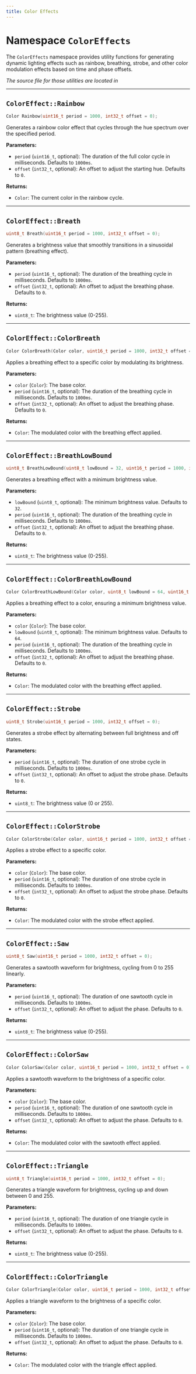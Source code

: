 ```yaml
---
title: Color Effects 
---
```


# Namespace `ColorEffects`

The `ColorEffects` namespace provides utility functions for generating dynamic lighting effects such as rainbow, breathing, strobe, and other color modulation effects based on time and phase offsets.


*The source file for those utilities are located in <GithubLink path="os/framework/ColorEffects.h"/>*

---

## `ColorEffect::Rainbow`
```cpp
Color Rainbow(uint16_t period = 1000, int32_t offset = 0);
```
Generates a rainbow color effect that cycles through the hue spectrum over the specified period.

**Parameters:**
- `period` (`uint16_t`, optional): The duration of the full color cycle in milliseconds. Defaults to `1000ms`.
- `offset` (`int32_t`, optional): An offset to adjust the starting hue. Defaults to `0`.

**Returns:**
- `Color`: The current color in the rainbow cycle.

---

## `ColorEffect::Breath`
```cpp
uint8_t Breath(uint16_t period = 1000, int32_t offset = 0);
```
Generates a brightness value that smoothly transitions in a sinusoidal pattern (breathing effect).

**Parameters:**
- `period` (`uint16_t`, optional): The duration of the breathing cycle in milliseconds. Defaults to `1000ms`.
- `offset` (`int32_t`, optional): An offset to adjust the breathing phase. Defaults to `0`.

**Returns:**
- `uint8_t`: The brightness value (0-255).

---

## `ColorEffect::ColorBreath`
```cpp
Color ColorBreath(Color color, uint16_t period = 1000, int32_t offset = 0);
```
Applies a breathing effect to a specific color by modulating its brightness.

**Parameters:**
- `color` (`Color`): The base color.
- `period` (`uint16_t`, optional): The duration of the breathing cycle in milliseconds. Defaults to `1000ms`.
- `offset` (`int32_t`, optional): An offset to adjust the breathing phase. Defaults to `0`.

**Returns:**
- `Color`: The modulated color with the breathing effect applied.

---

## `ColorEffect::BreathLowBound`
```cpp
uint8_t BreathLowBound(uint8_t lowBound = 32, uint16_t period = 1000, int32_t offset = 0);
```
Generates a breathing effect with a minimum brightness value.

**Parameters:**
- `lowBound` (`uint8_t`, optional): The minimum brightness value. Defaults to `32`.
- `period` (`uint16_t`, optional): The duration of the breathing cycle in milliseconds. Defaults to `1000ms`.
- `offset` (`int32_t`, optional): An offset to adjust the breathing phase. Defaults to `0`.

**Returns:**
- `uint8_t`: The brightness value (0-255).

---

## `ColorEffect::ColorBreathLowBound`
```cpp
Color ColorBreathLowBound(Color color, uint8_t lowBound = 64, uint16_t period = 1000, int32_t offset = 0);
```
Applies a breathing effect to a color, ensuring a minimum brightness value.

**Parameters:**
- `color` (`Color`): The base color.
- `lowBound` (`uint8_t`, optional): The minimum brightness value. Defaults to `64`.
- `period` (`uint16_t`, optional): The duration of the breathing cycle in milliseconds. Defaults to `1000ms`.
- `offset` (`int32_t`, optional): An offset to adjust the breathing phase. Defaults to `0`.

**Returns:**
- `Color`: The modulated color with the breathing effect applied.

---

## `ColorEffect::Strobe`
```cpp
uint8_t Strobe(uint16_t period = 1000, int32_t offset = 0);
```
Generates a strobe effect by alternating between full brightness and off states.

**Parameters:**
- `period` (`uint16_t`, optional): The duration of one strobe cycle in milliseconds. Defaults to `1000ms`.
- `offset` (`int32_t`, optional): An offset to adjust the strobe phase. Defaults to `0`.

**Returns:**
- `uint8_t`: The brightness value (0 or 255).

---

## `ColorEffect::ColorStrobe`
```cpp
Color ColorStrobe(Color color, uint16_t period = 1000, int32_t offset = 0);
```
Applies a strobe effect to a specific color.

**Parameters:**
- `color` (`Color`): The base color.
- `period` (`uint16_t`, optional): The duration of one strobe cycle in milliseconds. Defaults to `1000ms`.
- `offset` (`int32_t`, optional): An offset to adjust the strobe phase. Defaults to `0`.

**Returns:**
- `Color`: The modulated color with the strobe effect applied.

---

## `ColorEffect::Saw`
```cpp
uint8_t Saw(uint16_t period = 1000, int32_t offset = 0);
```
Generates a sawtooth waveform for brightness, cycling from 0 to 255 linearly.

**Parameters:**
- `period` (`uint16_t`, optional): The duration of one sawtooth cycle in milliseconds. Defaults to `1000ms`.
- `offset` (`int32_t`, optional): An offset to adjust the phase. Defaults to `0`.

**Returns:**
- `uint8_t`: The brightness value (0-255).

---

## `ColorEffect::ColorSaw`
```cpp
Color ColorSaw(Color color, uint16_t period = 1000, int32_t offset = 0);
```
Applies a sawtooth waveform to the brightness of a specific color.

**Parameters:**
- `color` (`Color`): The base color.
- `period` (`uint16_t`, optional): The duration of one sawtooth cycle in milliseconds. Defaults to `1000ms`.
- `offset` (`int32_t`, optional): An offset to adjust the phase. Defaults to `0`.

**Returns:**
- `Color`: The modulated color with the sawtooth effect applied.

---

## `ColorEffect::Triangle`
```cpp
uint8_t Triangle(uint16_t period = 1000, int32_t offset = 0);
```
Generates a triangle waveform for brightness, cycling up and down between 0 and 255.

**Parameters:**
- `period` (`uint16_t`, optional): The duration of one triangle cycle in milliseconds. Defaults to `1000ms`.
- `offset` (`int32_t`, optional): An offset to adjust the phase. Defaults to `0`.

**Returns:**
- `uint8_t`: The brightness value (0-255).

---

## `ColorEffect::ColorTriangle`
```cpp
Color ColorTriangle(Color color, uint16_t period = 1000, int32_t offset = 0);
```
Applies a triangle waveform to the brightness of a specific color.

**Parameters:**
- `color` (`Color`): The base color.
- `period` (`uint16_t`, optional): The duration of one triangle cycle in milliseconds. Defaults to `1000ms`.
- `offset` (`int32_t`, optional): An offset to adjust the phase. Defaults to `0`.

**Returns:**
- `Color`: The modulated color with the triangle effect applied.
```